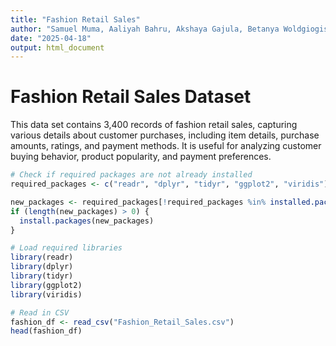 ```yaml
---
title: "Fashion Retail Sales"
author: "Samuel Muma, Aaliyah Bahru, Akshaya Gajula, Betanya Woldgiogis, Shihao Lu"
date: "2025-04-18"
output: html_document
---
```


# Fashion Retail Sales Dataset

This data set contains 3,400 records of fashion retail sales, capturing various details about customer purchases, including item details, purchase amounts, ratings, and payment methods. It is useful for analyzing customer buying behavior, product popularity, and payment preferences.

```r
# Check if required packages are not already installed 
required_packages <- c("readr", "dplyr", "tidyr", "ggplot2", "viridis") #I'll add more here if needed

new_packages <- required_packages[!required_packages %in% installed.packages()]
if (length(new_packages) > 0) {
  install.packages(new_packages)
}

# Load required libraries
library(readr)
library(dplyr)
library(tidyr)
library(ggplot2)
library(viridis)

# Read in CSV
fashion_df <- read_csv("Fashion_Retail_Sales.csv")
head(fashion_df)
```

